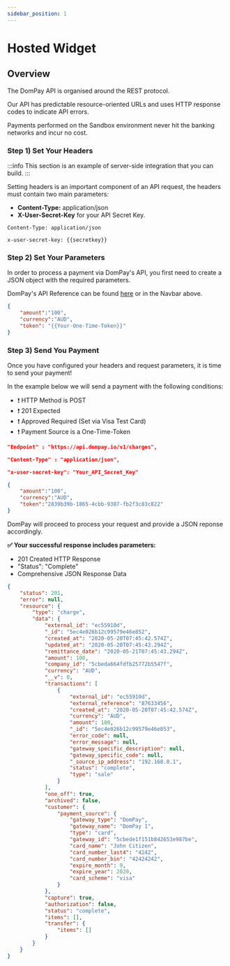 ```yaml
---
sidebar_position: 1
---
```


# Hosted Widget

## Overview 

The DomPay API is organised around the REST protocol.

Our API has predictable resource-oriented URLs and uses HTTP response codes to indicate API errors.

Payments performed on the Sandbox environment never hit the banking networks and incur no cost.

### Step 1) Set Your Headers

:::info
This section is an example of server-side integration that you can build.
:::

Setting headers is an important component of an API request, the headers must contain two main parameters:

- **Content-Type:** application/json
- **X-User-Secret-Key** for your API Secret Key. 

```http
Content-Type: application/json

x-user-secret-key: {{secretkey}}
```

### Step 2) Set Your Parameters

In order to process a payment via DomPay's API, you first need to create a JSON object with the required parameters.

DomPay's API Reference can be found [here](https://google.com) or in the Navbar above.

```json title="Charge Request with One-Time Token"
{
	"amount":"100",
	"currency":"AUD",
	"token": "{{Your-One-Time-Token}}"
}
```

### Step 3) Send You Payment

Once you have configured your headers and request parameters, it is time to send your payment! 

In the example below we will send a payment with the following conditions:

- ❗  HTTP Method is POST 
- ❗  201 Expected 
- ❗  Approved Required (Set via Visa Test Card) 
- ❗  Payment Source is a One-Time-Token 

```json title="Payment Request"
"Endpoint" : "https://api.dompay.io/v1/charges",

"Content-Type" : "application/json",

"x-user-secret-key": "Your_API_Secret_Key"

{
	"amount":"100",
	"currency":"AUD",
	"token":"2839b39b-1865-4cbb-9387-fb2f3c83c822"
}
```
DomPay will proceed to process your request and provide a JSON reponse accordingly.

**✅  Your successful response includes parameters:**

- 201 Created HTTP Response 
- "Status": "Complete"
- Comprehensive JSON Response Data

```json title="Payment Response"
{
    "status": 201,
    "error": null,
    "resource": {
        "type": "charge",
        "data": {
            "external_id": "ec55910d",
            "_id": "5ec4e026b12c99579e46e852",
            "created_at": "2020-05-20T07:45:42.574Z",
            "updated_at": "2020-05-20T07:45:43.294Z",
            "remittance_date": "2020-05-21T07:45:43.294Z",
            "amount": 100,
            "company_id": "5cbeda664fdfb25772b5547f",
            "currency": "AUD",
            "__v": 0,
            "transactions": [
                {
                    "external_id": "ec55910d",
                    "external_reference": "87633456",
                    "created_at": "2020-05-20T07:45:42.574Z",
                    "currency": "AUD",
                    "amount": 100,
                    "_id": "5ec4e026b12c99579e46e853",
                    "error_code": null,
                    "error_message": null,
                    "gateway_specific_description": null,
                    "gateway_specific_code": null,
                    "_source_ip_address": "192.168.0.1",
                    "status": "complete",
                    "type": "sale"
                }
            ],
            "one_off": true,
            "archived": false,
            "customer": {
                "payment_source": {
                    "gateway_type": "DomPay",
                    "gateway_name": "DomPay 1",
                    "type": "card",
                    "gateway_id": "5cbede1f151b842653e987be",
                    "card_name": "John Citizen",
                    "card_number_last4": "4242",
                    "card_number_bin": "42424242",
                    "expire_month": 9,
                    "expire_year": 2020,
                    "card_scheme": "visa"
                }
            },
            "capture": true,
            "authorization": false,
            "status": "complete",
            "items": [],
            "transfer": {
                "items": []
            }
        }
    }
}
```